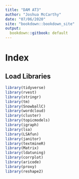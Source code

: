 ```yaml
---
title: "DAM AT3"
author: "Joshua McCarthy"
date: "07/06/2020"
site: "bookdown::bookdown_site"
output:
  bookdown::gitbook: default
---
```



# Index

## Load Libraries
```r
library(tidyverse)
library(rvest)
library(stringr)
library(tm)
library(SnowballC)
library(wordcloud)
library(cluster)
library(topicmodels)
library(igraph)
library(lsa)
library(LSAfun)
library(janitor)
library(textmineR)
library(Matrix)
library(ldatuning)
library(corrplot)
library(aricode)
library(proxy)
library(reshape2)
```